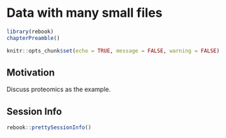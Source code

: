 # Data with many small files {#data-many-small-files}

```r
library(rebook)
chapterPreamble()
```

```r
knitr::opts_chunk$set(echo = TRUE, message = FALSE, warning = FALSE)
```

## Motivation

Discuss proteomics as the example. 

## Session Info {-}

```r
rebook::prettySessionInfo()
```